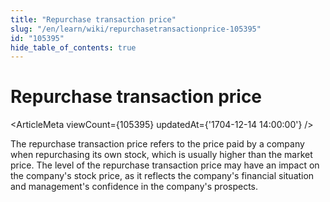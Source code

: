 ```yaml
---
title: "Repurchase transaction price"
slug: "/en/learn/wiki/repurchasetransactionprice-105395"
id: "105395"
hide_table_of_contents: true
---
```



# Repurchase transaction price

<ArticleMeta viewCount={105395} updatedAt={'1704-12-14 14:00:00'} />

The repurchase transaction price refers to the price paid by a company when repurchasing its own stock, which is usually higher than the market price. The level of the repurchase transaction price may have an impact on the company's stock price, as it reflects the company's financial situation and management's confidence in the company's prospects.

